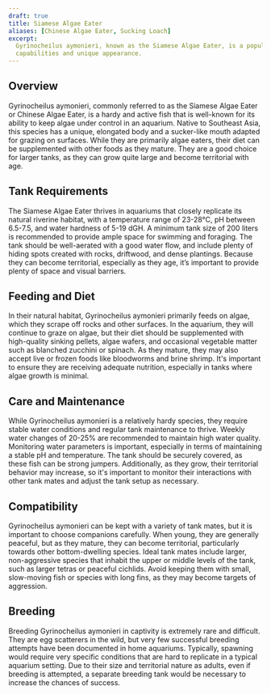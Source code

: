 ```yaml
---
draft: true
title: Siamese Algae Eater
aliases: [Chinese Algae Eater, Sucking Loach]
excerpt:
  Gyrinocheilus aymonieri, known as the Siamese Algae Eater, is a popular aquarium fish valued for its algae-eating
  capabilities and unique appearance.
---
```


## Overview

Gyrinocheilus aymonieri, commonly referred to as the Siamese Algae Eater or Chinese Algae Eater, is a hardy and active
fish that is well-known for its ability to keep algae under control in an aquarium. Native to Southeast Asia, this
species has a unique, elongated body and a sucker-like mouth adapted for grazing on surfaces. While they are primarily
algae eaters, their diet can be supplemented with other foods as they mature. They are a good choice for larger tanks,
as they can grow quite large and become territorial with age.

## Tank Requirements

The Siamese Algae Eater thrives in aquariums that closely replicate its natural riverine habitat, with a temperature
range of 23-28°C, pH between 6.5-7.5, and water hardness of 5-19 dGH. A minimum tank size of 200 liters is recommended
to provide ample space for swimming and foraging. The tank should be well-aerated with a good water flow, and include
plenty of hiding spots created with rocks, driftwood, and dense plantings. Because they can become territorial,
especially as they age, it’s important to provide plenty of space and visual barriers.

## Feeding and Diet

In their natural habitat, Gyrinocheilus aymonieri primarily feeds on algae, which they scrape off rocks and other
surfaces. In the aquarium, they will continue to graze on algae, but their diet should be supplemented with high-quality
sinking pellets, algae wafers, and occasional vegetable matter such as blanched zucchini or spinach. As they mature,
they may also accept live or frozen foods like bloodworms and brine shrimp. It's important to ensure they are receiving
adequate nutrition, especially in tanks where algae growth is minimal.

## Care and Maintenance

While Gyrinocheilus aymonieri is a relatively hardy species, they require stable water conditions and regular tank
maintenance to thrive. Weekly water changes of 20-25% are recommended to maintain high water quality. Monitoring water
parameters is important, especially in terms of maintaining a stable pH and temperature. The tank should be securely
covered, as these fish can be strong jumpers. Additionally, as they grow, their territorial behavior may increase, so
it's important to monitor their interactions with other tank mates and adjust the tank setup as necessary.

## Compatibility

Gyrinocheilus aymonieri can be kept with a variety of tank mates, but it is important to choose companions carefully.
When young, they are generally peaceful, but as they mature, they can become territorial, particularly towards other
bottom-dwelling species. Ideal tank mates include larger, non-aggressive species that inhabit the upper or middle levels
of the tank, such as larger tetras or peaceful cichlids. Avoid keeping them with small, slow-moving fish or species with
long fins, as they may become targets of aggression.

## Breeding

Breeding Gyrinocheilus aymonieri in captivity is extremely rare and difficult. They are egg scatterers in the wild, but
very few successful breeding attempts have been documented in home aquariums. Typically, spawning would require very
specific conditions that are hard to replicate in a typical aquarium setting. Due to their size and territorial nature
as adults, even if breeding is attempted, a separate breeding tank would be necessary to increase the chances of
success.
